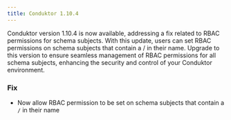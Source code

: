 ```yaml
---
title: Conduktor 1.10.4
---
```



Conduktor version 1.10.4 is now available, addressing a fix related to RBAC permissions for schema subjects. With this update, users can set RBAC permissions on schema subjects that contain a / in their name. Upgrade to this version to ensure seamless management of RBAC permissions for all schema subjects, enhancing the security and control of your Conduktor environment.

### Fix 

- Now allow RBAC permission to be set on schema subjects that contain a `/` in their name
